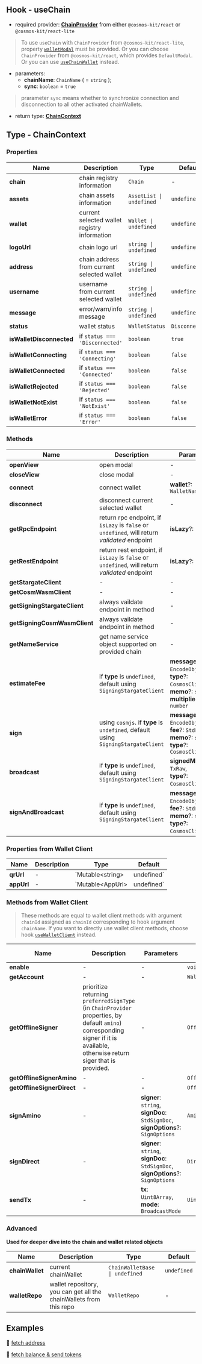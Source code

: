 ## Hook - useChain

- required provider: [**ChainProvider**](/chain-provider) from either `@cosmos-kit/react` or `@cosmos-kit/react-lite`

> To use `useChain` with `ChainProvider` from `@cosmos-kit/react-lite`, property [`walletModal`](/chain-provider#walletmodal) must be provided. Or you can choose `ChainProvider` from `@cosmos-kit/react`, which provides `DefaultModal`. Or you can use [`useChainWallet`](/use-chain-wallet) instead.

- parameters:
    - **chainName**: `ChainName` ( = `string` );
    - **sync**: `boolean` = `true`

> prarameter `sync` means whether to synchronize connection and disconnection to all other activated chainWallets.

- return type: [**ChainContext**](#type-chaincontext)

## Type - ChainContext

### Properties

| Name      | Description | Type | Default |
| ----------- | ----------- | -- | -- |
| **chain**      | chain registry information       | `Chain` | - |
| **assets**   | chain assets information       | `AssetList \| undefined` | `undefined` |
| **wallet**   | current selected wallet registry information       | `Wallet \| undefined` | `undefined` |
| **logoUrl**   | chain logo url       | `string \| undefined` | `undefined` |
| **address**   | chain address from current selected wallet       | `string \| undefined` | `undefined` |
| **username**   | username from current selected wallet       | `string \| undefined` | `undefined` |
| **message**   | error/warn/info message       | `string \| undefined` | `undefined` |
| **status**   | wallet status      | `WalletStatus` | `Disconnected` |
| **isWalletDisconnected**   |  if `status === 'Disconnected'`   | `boolean` | `true` |
| **isWalletConnecting**   |  if `status === 'Connecting'`   | `boolean` | `false` |
| **isWalletConnected**   |  if `status === 'Connected'`   | `boolean` | `false` |
| **isWalletRejected**   |  if `status === 'Rejected'`   | `boolean` | `false` |
| **isWalletNotExist**   |  if `status === 'NotExist'`   | `boolean` | `false` |
| **isWalletError**   |  if `status === 'Error'`   | `boolean` | `false` |

### Methods

| Name      | Description | Parameters | Return Type | Is Async |
| ----------- | ----------- | -- | -- | -- |
| **openView**      | open modal       | - | `void` | N |
| **closeView**      | close modal       | - | `void` | N |
| **connect**      | connect wallet       | **wallet**?: `WalletName` | `void` | Y |
| **disconnect**      | disconnect current selected wallet       | - | `void` | Y |
| **getRpcEndpoint** | return rpc endpoint, if `isLazy` is `false` or `undefined`, will return *validated* endpoint    | **isLazy**?: `boolean` | `string | HttpEndpoint` | Y |
| **getRestEndpoint**  | return rest endpoint, if `isLazy` is `false` or `undefined`, will return *validated* endpoint    | **isLazy**?: `boolean` | `string | HttpEndpoint` | Y |
| **getStargateClient**  | - | - | `StargateClient` | Y |
| **getCosmWasmClient**  | - | - | `CosmWasmClient` | Y |
| **getSigningStargateClient**  | always vaildate endpoint in method | - | `SigningStargateClient` | Y |
| **getSigningCosmWasmClient**  | always vaildate endpoint in method | - | `SigningCosmWasmClient` | Y |
| **getNameService**  | get name service object supported on provided chain  | - | `NameService` | Y |
| **estimateFee**  | if **type** is `undefined`, default using `SigningStargateClient` |     **messages**: `EncodeObject[]`,<br />**type**?: `CosmosClientType`,<br />**memo**?: `string`,<br />**multiplier**?: `number` | `StdFee` | Y |
| **sign**  | using `cosmjs`. if **type** is `undefined`, default using `SigningStargateClient` |     **messages**: `EncodeObject[]`,<br />**fee**?: `StdFee`,<br />**memo**?: `string`,<br />**type**?: `CosmosClientType` | `TxRaw` | Y |
| **broadcast**  | if **type** is `undefined`, default using `SigningStargateClient` |     **signedMessages**: `TxRaw`,<br />**type**?: `CosmosClientType`, | `DeliverTxResponse` | Y |
| **signAndBroadcast**  | if **type** is `undefined`, default using `SigningStargateClient` |     **messages**: `EncodeObject[]`,<br />**fee**?: `StdFee`,<br />**memo**?: `string`,<br />**type**?: `CosmosClientType`, | `DeliverTxResponse` | Y |

### Properties from Wallet Client

| Name      | Description | Type | Default |
| ----------- | ----------- | -- | -- |
| **qrUrl**      |  -  | `Mutable\<string\> | undefined` | `undefined` |
| **appUrl**   | -   | `Mutable\<AppUrl\> | undefined` | `undefined` |

### Methods from Wallet Client

> These methods are equal to wallet client methods with argument `chainId` assigned as `chainId` corresponding to hook argument `chainName`. If you want to directly use wallet client methods, choose hook [`useWalletClient`](/use-wallet-client) instead.

| Name      | Description | Parameters | Return Type | Is Async |
| ----------- | ----------- | -- | -- | -- |
| **enable**  | - | - | `void` | Y |
| **getAccount**  | - | - | `WalletAccount` | Y |
| **getOfflineSigner**  | prioritize returning `preferredSignType` (in `ChainProvider` properties, by default `amino`) corresponding signer if it is available, otherwise return siger that is provided. | - | `OfflineSigner` | Y |
| **getOfflineSignerAmino**  | - | - | `OfflineAminoSigner` | N |
| **getOfflineSignerDirect**  | - | - | `OfflineDirectSigner` | N |
| **signAmino**  | - |   **signer**: `string`,<br />**signDoc**: `StdSignDoc`,<br />**signOptions**?: `SignOptions` | `AminoSignResponse` | Y |
| **signDirect**  | - |   **signer**: `string`,<br />**signDoc**: `StdSignDoc`,<br />**signOptions**?: `SignOptions` | `DirectSignResponse` | Y |
| **sendTx**  | - |  **tx**: `Uint8Array`,<br />**mode**: `BroadcastMode` | `Uint8Array` | Y |


### Advanced

**Used for deeper dive into the chain and wallet related objects**

| Name      | Description | Type | Default |
| ----------- | ----------- | -- | -- |
| **chainWallet**   | current chainWallet   | `ChainWalletBase \| undefined` | `undefined` |
| **walletRepo**   | wallet repository, you can get all the chainWallets from this repo   | `WalletRepo` | - |


## Examples

🚀 [fetch address](https://github.com/cosmology-tech/cosmos-kit/blob/main/packages/example/pages/index.tsx)

🚀 [fetch balance & send tokens](https://github.com/cosmology-tech/cosmos-kit/blob/main/packages/example/pages/tx.tsx)